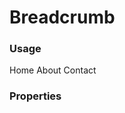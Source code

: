 

<Meta title="Breadcrumb" component={Breadcrumb} />

# Breadcrumb

### Usage

<Preview>
  <Breadcrumb>
    <BreadcrumbItem>
      <BreadcrumbLink link="https://google.com">
        Home
      </BreadcrumbLink>
    </BreadcrumbItem>
    <BreadcrumbItem>
      <BreadcrumbLink link="https://google.com">
        About
      </BreadcrumbLink>
    </BreadcrumbItem>
    <BreadcrumbItem>
      <BreadcrumbLink link="https://google.com">
        Contact
      </BreadcrumbLink>
    </BreadcrumbItem>
  </Breadcrumb>
</Preview>


### Properties
<Props of={Breadcrumb} />

